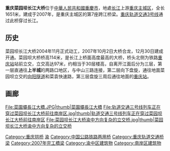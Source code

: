 {{expand|time=2010-11-17T08:05:29+00:00}}

'''重庆菜园坝长江大桥'''位于[[中華人民共和國|中華人民共和國]][[重慶市|重慶市]]，地處[[长江|长江]]上游[[重庆主城区|重庆主城区]]，全长1651米，建成于2007年，是重庆主城区的第7座跨江桥梁。[[重庆轨道交通3号线|重庆轨道交通3号线]]通过此桥穿过长江。

==历史==
菜园坝长江大桥2004年11月正式动工，2007年10月2日大桥合龙，12月30日建成开通。菜园坝大桥桥高114米，是长江上桥面高度最高的大桥，桥头北侧为铁路[[重庆站|重庆站]]站前立交，立交高达97米，约相当于30层楼高，自离开江面后分为三层，第一层直通往'''上半城'''的两路口地区，与中山三路连接，第二层向下盘旋，通往地面菜园坝立交的[[重庆八一隧道|向阳隧道]]和菜袁快速路，第三层盘旋三周后通往地面的[[重庆站|重庆站]]。

==画廊==
<gallery>
File:菜園壩長江大橋.JPG|thumb|菜園壩長江大橋
File:轨道交通三号线列车正在穿过菜园坝长江大桥前往南岸区.jpg|thumb|轨道交通三号线列车正在穿过菜园坝长江大桥前往南岸区
File:菜园坝长江大桥渝中方向复杂的立交桥.jpg|thumb|菜园坝长江大桥渝中方向复杂的立交桥
</gallery>

{{Crossings navbox
|structure= [[长江桥隧列表|桥梁与隧道]]
|place= [[长江|长江]]
|bridge= 菜园坝长江大桥
|bridge signs= 六车道公路<br>[[重庆轨道交通3号线|重庆轨道交通3号线]]
|upstream=[[鹅公岩长江大桥|鹅公岩长江大桥]]
|upstream signs= 六车道公路
|downstream= [[石板坡长江大桥复线桥|石板坡长江大桥复线桥]]
|downstream signs= 四车道公路
}}
{{重庆桥梁}}

[[Category:重庆拱桥|Category:重庆拱桥]]
[[Category:长江大桥|渝]]
[[Category:中国公路铁路两用桥|Category:中国公路铁路两用桥]]
[[Category:重庆轨道交通桥梁|Category:重庆轨道交通桥梁]]
[[Category:2007年完工橋梁|Category:2007年完工橋梁]]
[[Category:渝中区建筑物|Category:渝中区建筑物]]
[[Category:南岸区建筑物|Category:南岸区建筑物]]